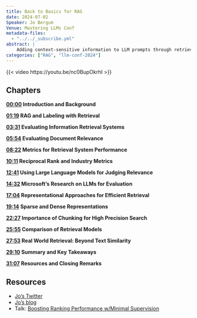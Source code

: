 ```yaml
---
title: Back to Basics for RAG
date: 2024-07-02
Speaker: Jo Bergum
Venue: Mastering LLMs Conf
metadata-files: 
  - "../../_subscribe.yml"
abstract: |
    Adding context-sensitive information to LLM prompts through retrieval is a popular technique to boost accuracy. This talk will cover the fundamentals of information retrieval (IR) and the failure modes of vector embeddings for retrieval and provide practical solutions to avoid them. Jo demonstrates how to set up simple but effective IR evaluations for your data, allowing faster exploration and systematic approaches to improving retrieval accuracy.
categories: ["RAG", "llm-conf-2024"]
---
```



{{< video https://youtu.be/nc0BupOkrhI >}}


## Chapters

**[00:00](https://youtu.be/nc0BupOkrhI?t=0) Introduction and Background**

**[01:19](https://youtu.be/nc0BupOkrhI?t=79) RAG and Labeling with Retrieval**

**[03:31](https://youtu.be/nc0BupOkrhI?t=211) Evaluating Information Retrieval Systems**

**[05:54](https://youtu.be/nc0BupOkrhI?t=354) Evaluating Document Relevance**

**[08:22](https://youtu.be/nc0BupOkrhI?t=502) Metrics for Retrieval System Performance**

**[10:11](https://youtu.be/nc0BupOkrhI?t=611) Reciprocal Rank and Industry Metrics**

**[12:41](https://youtu.be/nc0BupOkrhI?t=761) Using Large Language Models for Judging Relevance**

**[14:32](https://youtu.be/nc0BupOkrhI?t=872) Microsoft’s Research on LLMs for Evaluation**

**[17:04](https://youtu.be/nc0BupOkrhI?t=1024) Representational Approaches for Efficient Retrieval**

**[19:14](https://youtu.be/nc0BupOkrhI?t=1154) Sparse and Dense Representations**

**[22:27](https://youtu.be/nc0BupOkrhI?t=1347) Importance of Chunking for High Precision Search**

**[25:55](https://youtu.be/nc0BupOkrhI?t=1555) Comparison of Retrieval Models**

**[27:53](https://youtu.be/nc0BupOkrhI?t=1673) Real World Retrieval: Beyond Text Similarity**

**[29:10](https://youtu.be/nc0BupOkrhI?t=1750) Summary and Key Takeaways**

**[31:07](https://youtu.be/nc0BupOkrhI?t=1867) Resources and Closing Remarks**

## Resources

- [Jo's Twitter](https://x.com/jobergum)
- [Jo's blog](https://bergum.medium.com/)
- Talk: [Boosting Ranking Performance w/Minimal Supervision](https://www.youtube.com/watch?v=GDM4cUsvaWg)

